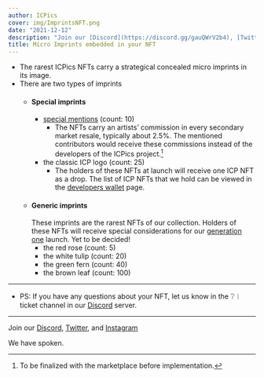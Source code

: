 ```yaml
---
author: ICPics
cover: img/ImprintsNFT.png
date: "2021-12-12"
description: "Join our [Discord](https://discord.gg/gauQWrV2b4), [Twitter](https://twitter.com/ethnICPic), and [Instagram](https://www.instagram.com/ethnicpictures/)"
title: Micro Imprints embedded in your NFT 
---
```



- The rarest ICPics NFTs carry a strategical concealed micro imprints in its image. 
- There are two types of imprints
  - #### Special imprints
    - [special mentions](/post/2021-12-09/) (count: 10)
      - The NFTs carry an artists' commission in every secondary market resale, typically about 2.5%. The mentioned contributors would receive these commissions instead of the developers of the ICPics project.[^1] 
    - the classic ICP logo (count: 25)
      - The holders of these NFTs at launch will receive one ICP NFT as a drop. The list of ICP NFTs that we hold can be viewed in the [developers wallet](/post/2021-12-08/) page. 
  - #### Generic imprints
  These imprints are the rarest NFTs of our collection. Holders of these NFTs will receive special considerations for our [generation one](/gen1/) launch. Yet to be decided!
    - the red rose (count: 5)
    - the white tulip (count: 20)
    - the green fern (count: 40)
    - the brown leaf (count: 100)


[^1]: To be finalized with the marketplace before implementation.

---

- PS: If you have any questions about your NFT, let us know in the ❔︱ticket channel in our [Discord](https://discord.gg/gauQWrV2b4) server.

---

Join our [Discord](https://discord.gg/gauQWrV2b4), [Twitter](https://twitter.com/ethnICPic), and [Instagram](https://www.instagram.com/ethnicpictures/) 

We have spoken.

